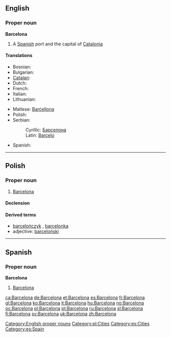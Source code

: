 ==English==

===Proper noun===
{{wikipedia}}
'''Barcelona'''

# A [[Spanish]] port and the capital of [[Catalonia]]

====Translations====
{{trans-top|capital of Catalonia}}
* Bosnian: {{t-|bs|Barselona|f}}
* Bulgarian: {{t-|bg|Барселона|f}}
* [[Catalan]]: {{t+|ca|Barcelona|f}}
* Dutch: {{t-|nl|Barcelona|n}}
* French: {{t+|fr|Barcelone}}
* Italian: {{t-|it|Barcellona|f}}
* Lithuanian: {{t-|lt|Barselona|f|xs=Lithuanian}}
{{trans-mid}}
* Maltese: [[Barċellona]]
* Polish: {{t+|pl|Barcelona|f}}
* Serbian:
*: Cyrillic: [[Барселона]] {{f}}
*: Latin: [[Barcelo]] {{f}}
* Spanish: {{t+|es|Barcelona}}
{{trans-bottom}}

[[Category:English proper nouns]]

----

==Polish==

===Proper noun===
{{infl|pl|proper noun|g=f}}

# [[#English|Barcelona]]

====Declension====
{{pl-decl-noun-sing
|Barcelona
|Barcelony
|Barcelonie
|Barcelonę
|Barceloną
|Barcelonie
|Barcelono
}}

====Derived terms====
* [[barcelończyk]] {{m}}, [[barcelonka]] {{f}}
* adjective: [[barceloński]]

[[Category:pl:Cities]]

----

==Spanish==

===Proper noun===
'''Barcelona'''

# [[#English|Barcelona]]

[[Category:es:Cities]]
[[Category:es:Spain]]

[[ca:Barcelona]]
[[de:Barcelona]]
[[et:Barcelona]]
[[es:Barcelona]]
[[fr:Barcelona]]
[[gl:Barcelona]]
[[ko:Barcelona]]
[[it:Barcelona]]
[[hu:Barcelona]]
[[no:Barcelona]]
[[oc:Barcelona]]
[[pl:Barcelona]]
[[pt:Barcelona]]
[[ru:Barcelona]]
[[sl:Barcelona]]
[[fi:Barcelona]]
[[sv:Barcelona]]
[[uk:Barcelona]]
[[zh:Barcelona]]